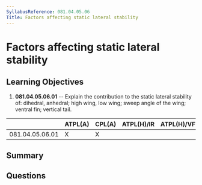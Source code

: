 ```yaml
---
SyllabusReference: 081.04.05.06
Title: Factors affecting static lateral stability
---
```


# Factors affecting static lateral stability

## Learning Objectives

1. **081.04.05.06.01** -- Explain the contribution to the static lateral stability
   of: dihedral, anhedral; high wing, low wing; sweep angle of the wing; ventral
   fin; vertical tail.

|                 | ATPL(A) | CPL(A) | ATPL(H)/IR | ATPL(H)/VFR | CPL(H) | IR  | CBIR(A) |
| --------------- | ------- | ------ | ---------- | ----------- | ------ | --- | ------- |
| 081.04.05.06.01 | X       | X      |            |             |        |     |         |

## Summary

## Questions
